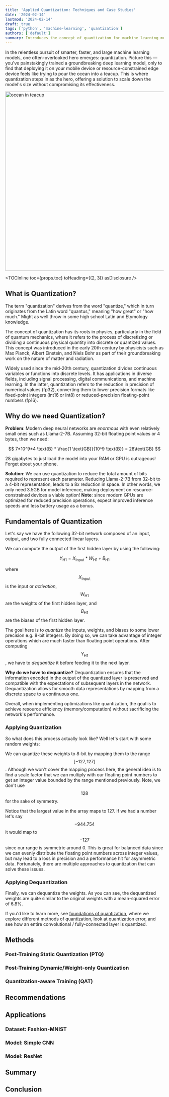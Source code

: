 ```yaml
---
title: 'Applied Quantization: Techniques and Case Studies'
date: '2024-02-14'
lastmod: '2024-02-14'
draft: true
tags: ['python', 'machine-learning', 'quantization']
authors: ['default']
summary: Introduces the concept of quantization for machine learning models and discusses various methods and applications of the concept.
---
```


In the relentless pursuit of smarter, faster, and large machine learning models, one often-overlooked hero emerges: <Highlight>quantization</Highlight>. Picture this &mdash; you've painstakingly trained a groundbreaking deep learning model, only to find that deploying it on your mobile device or resource-constrained edge device feels like trying to pour the ocean into a teacup. This is where quantization steps in as the hero, offering a solution to scale down the model's size without compromising its effectiveness.

<Image
  src="/static/images/applied-quantization/ocean-in-teacup.jpeg"
  alt="ocean in teacup"
  width="760"
  height="570"
/>

<TOCInline toc={props.toc} toHeading={(2, 3)} asDisclosure />

## What is Quantization?

The term "quantization" derives from the word "quantize," which in turn originates from the Latin word "quantus," meaning "how great" or "how much." Might as well throw in some high school Latin and Etymology knowledge.

The concept of quantization has its roots in physics, particularly in the field of quantum mechanics, where it refers to the process of discretizing or dividing a continuous physical quantity into discrete or quantized values. This concept was introduced in the early 20th century by physicists such as Max Planck, Albert Einstein, and Niels Bohr as part of their groundbreaking work on the nature of matter and radiation.

Widely used since the mid-20th century, quantization divides continuous variables or functions into discrete levels. It has applications in diverse fields, including signal processing, digital communications, and machine learning. In the latter, quantization refers to the reduction in precision of numerical values (fp32), converting them to lower precision formats like fixed-point integers (int16 or int8) or reduced-precision floating-point numbers (fp16).

## Why do we need Quantization?

**Problem**: Modern deep neural networks are _enormous_ with even relatively small ones such as Llama-2-7B. Assuming 32-bit floating point values or 4 bytes, then we need:

$$
7*10^9*4 \text{B} * \frac{1 \text{GB}}{10^9 \text{B}} = 28\text{GB}
$$

28 gigabytes to just load the model into your RAM or GPU is outrageous! Forget about your phone.

**Solution**: We can use quantization to reduce the total amount of bits required to represent each parameter. Reducing Llama-2-7B from 32-bit to a 4-bit representation, leads to a 8x reduction in space. In other words, we only need 3.5GB for model inference, making deployment on resource-constrained devices a viable option! **Note**: since modern GPUs are optimized for reduced precision operations, expect improved inference speeds and less battery usage as a bonus.

## Fundamentals of Quantization

Let's say we have the following 32-bit network composed of an input, output, and two fully connected linear layers.

<div className="flex w-full items-center justify-center">
  <Diagram src="./applied-quantization/diagram00" />
</div>

We can compute the output of the first hidden layer by using the following:

$$
Y_\text{H1}=X_\text{Input}*W_\text{H1}+B_\text{H1}
$$

where $$X_\text{Input}$$ is the input or _activation_, $$W_\text{H1}$$ are the weights of the first hidden layer, and $$B_\text{H1}$$ are the biases of the first hidden layer.

The goal here is to _quantize_ the inputs, weights, and biases to some lower precision e.g. 8-bit integers. By doing so, we can take advantage of integer operations which are much faster than floating point operations. After computing $$Y_\text{H1}$$, we have to _dequantize_ it before feeding it to the next layer.

**Why do we have to dequantize?** Dequantization ensures that the information encoded in the output of the quantized layer is preserved and compatible with the expectations of subsequent layers in the network. Dequantization allows for smooth data representations by mapping from a discrete space to a continuous one.

Overall, when implementing optimizations like quantization, the goal is to achieve resource efficiency (memory/computation) without sacrificing the network's performance.

### Applying Quantization

So what does this process actually look like? Well let's start with some random weights:

<div className="flex h-[200px] items-center justify-center">
  <Diagram src="./applied-quantization/diagram01" />
</div>

We can quantize these weights to 8-bit by mapping them to the range $$[-127,127]$$. Although we won't cover the mapping process here, the general idea is to find a scale factor that we can multiply with our floating point numbers to get an integer value bounded by the range mentioned previously. Note, we don't use $$128$$ for the sake of symmetry.

<div className="flex h-[200px] items-center justify-center">
  <Diagram src="./applied-quantization/diagram02" />
</div>

Notice that the largest value in the array maps to 127. If we had a number let's say $$-944.754$$ it would map to $$-127$$ since our range is symmetric around 0. This is great for balanced data since we can evenly distribute the floating point numbers across integer values, but may lead to a loss in precision and a performance hit for asymmetric data. Fortunately, there are multiple approaches to quantization that can solve these issues.

### Applying Dequantization

Finally, we can dequantize the weights. As you can see, the dequantized weights are quite similar to the original weights with a mean-squared error of $6.8\%$.

<div className="flex h-[200px] items-center justify-center">
  <Diagram src="./applied-quantization/diagram03" />
</div>

If you'd like to learn more, see [foundations of quantization](./foundations-of-quantization), where we explore different methods of quantization, look at quantization error, and see how an entire convolutional / fully-connected layer is quantized.

## Methods

### Post-Training Static Quantization (PTQ)

### Post-Training Dynamic/Weight-only Quantization

### Quantization-aware Training (QAT)

## Recommendations

## Applications

### Dataset: Fashion-MNIST

### Model: Simple CNN

### Model: ResNet

## Summary

## Conclusion
